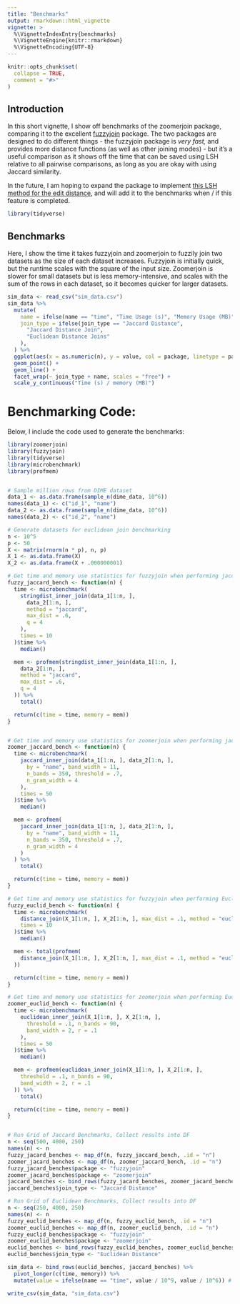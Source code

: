 ```yaml
---
title: "Benchmarks"
output: rmarkdown::html_vignette
vignette: >
  %\VignetteIndexEntry{benchmarks}
  %\VignetteEngine{knitr::rmarkdown}
  %\VignetteEncoding{UTF-8}
---
```


```r
knitr::opts_chunk$set(
  collapse = TRUE,
  comment = "#>"
)
```


## Introduction

In this short vignette, I show off benchmarks of the zoomerjoin package,
comparing it to the excellent [fuzzyjoin](https://github.com/dgrtwo/fuzzyjoin)
package. The two packages are designed to do different things - the fuzzyjoin
package is *very fast,* and provides more distance functions (as well as other
joining modes) - but it's a useful comparison as it shows off the time that can
be saved using LSH relative to all pairwise comparisons, as long as you are
okay with using Jaccard similarity.

In the future, I am hoping to expand the package to implement [this LSH method
for the edit
distance](https://academic.oup.com/bioinformatics/article/35/14/i127/5529166),
and will add it to the benchmarks when / if this feature is completed.

```r
library(tidyverse)
```

## Benchmarks

Here, I show the time it takes fuzzyjoin and zoomerjoin to fuzzily join two
datasets as the size of each dataset increases. Fuzzyjoin is initially quick,
but the runtime scales with the square of the input size. Zoomerjoin is slower
for small datasets but is less memory-intensive, and scales with the sum of
the rows in each dataset, so it becomes quicker for larger datasets.

```r
sim_data <- read_csv("sim_data.csv")
sim_data %>%
  mutate(
    name = ifelse(name == "time", "Time Usage (s)", "Memory Usage (MB)"),
    join_type = ifelse(join_type == "Jaccard Distance",
      "Jaccard Distance Join",
      "Euclidean Distance Joins"
    ),
  ) %>%
  ggplot(aes(x = as.numeric(n), y = value, col = package, linetype = package)) +
  geom_point() +
  geom_line() +
  facet_wrap(~ join_type + name, scales = "free") +
  scale_y_continuous("Time (s) / memory (MB)")
```

# Benchmarking Code:

Below, I include the code used to generate the benchmarks:

```r
library(zoomerjoin)
library(fuzzyjoin)
library(tidyverse)
library(microbenchmark)
library(profmem)


# Sample million rows from DIME dataset
data_1 <- as.data.frame(sample_n(dime_data, 10^6))
names(data_1) <- c("id_1", "name")
data_2 <- as.data.frame(sample_n(dime_data, 10^6))
names(data_2) <- c("id_2", "name")

# Generate datasets for euclidean join benchmarking
n <- 10^5
p <- 50
X <- matrix(rnorm(n * p), n, p)
X_1 <- as.data.frame(X)
X_2 <- as.data.frame(X + .000000001)

# Get time and memory use statistics for fuzzyjoin when performing jaccard join
fuzzy_jaccard_bench <- function(n) {
  time <- microbenchmark(
    stringdist_inner_join(data_1[1:n, ],
      data_2[1:n, ],
      method = "jaccard",
      max_dist = .6,
      q = 4
    ),
    times = 10
  )$time %>%
    median()

  mem <- profmem(stringdist_inner_join(data_1[1:n, ],
    data_2[1:n, ],
    method = "jaccard",
    max_dist = .6,
    q = 4
  )) %>%
    total()

  return(c(time = time, memory = mem))
}


# Get time and memory use statistics for zoomerjoin when performing jaccard join
zoomer_jaccard_bench <- function(n) {
  time <- microbenchmark(
    jaccard_inner_join(data_1[1:n, ], data_2[1:n, ],
      by = "name", band_width = 11,
      n_bands = 350, threshold = .7,
      n_gram_width = 4
    ),
    times = 50
  )$time %>%
    median()

  mem <- profmem(
    jaccard_inner_join(data_1[1:n, ], data_2[1:n, ],
      by = "name", band_width = 11,
      n_bands = 350, threshold = .7,
      n_gram_width = 4
    )
  ) %>%
    total()

  return(c(time = time, memory = mem))
}

# Get time and memory use statistics for fuzzyjoin when performing Euclidean join
fuzzy_euclid_bench <- function(n) {
  time <- microbenchmark(
    distance_join(X_1[1:n, ], X_2[1:n, ], max_dist = .1, method = "euclidean"),
    times = 10
  )$time %>%
    median()

  mem <- total(profmem(
    distance_join(X_1[1:n, ], X_2[1:n, ], max_dist = .1, method = "euclidean")
  ))

  return(c(time = time, memory = mem))
}

# Get time and memory use statistics for zoomerjoin when performing Euclidean join
zoomer_euclid_bench <- function(n) {
  time <- microbenchmark(
    euclidean_inner_join(X_1[1:n, ], X_2[1:n, ],
      threshold = .1, n_bands = 90,
      band_width = 2, r = .1
    ),
    times = 50
  )$time %>%
    median()

  mem <- profmem(euclidean_inner_join(X_1[1:n, ], X_2[1:n, ],
    threshold = .1, n_bands = 90,
    band_width = 2, r = .1
  )) %>%
    total()

  return(c(time = time, memory = mem))
}


# Run Grid of Jaccard Benchmarks, Collect results into DF
n <- seq(500, 4000, 250)
names(n) <- n
fuzzy_jacard_benches <- map_df(n, fuzzy_jaccard_bench, .id = "n")
zoomer_jacard_benches <- map_df(n, zoomer_jaccard_bench, .id = "n")
fuzzy_jacard_benches$package <- "fuzzyjoin"
zoomer_jacard_benches$package <- "zoomerjoin"
jaccard_benches <- bind_rows(fuzzy_jacard_benches, zoomer_jacard_benches)
jaccard_benches$join_type <- "Jaccard Distance"

# Run Grid of Euclidean Benchmarks, Collect results into DF
n <- seq(250, 4000, 250)
names(n) <- n
fuzzy_euclid_benches <- map_df(n, fuzzy_euclid_bench, .id = "n")
zoomer_euclid_benches <- map_df(n, zoomer_euclid_bench, .id = "n")
fuzzy_euclid_benches$package <- "fuzzyjoin"
zoomer_euclid_benches$package <- "zoomerjoin"
euclid_benches <- bind_rows(fuzzy_euclid_benches, zoomer_euclid_benches)
euclid_benches$join_type <- "Euclidean Distance"

sim_data <- bind_rows(euclid_benches, jaccard_benches) %>%
  pivot_longer(c(time, memory)) %>%
  mutate(value = ifelse(name == "time", value / 10^9, value / 10^6)) # convert ns to s and bytes to Gb.

write_csv(sim_data, "sim_data.csv")
```



